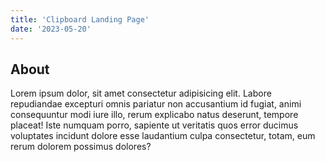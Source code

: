 ```yaml
---
title: 'Clipboard Landing Page'
date: '2023-05-20'
---
```


## About

Lorem ipsum dolor, sit amet consectetur adipisicing elit. Labore repudiandae excepturi omnis pariatur non accusantium id fugiat, animi consequuntur modi iure illo, rerum explicabo natus deserunt, tempore placeat! Iste numquam porro, sapiente ut veritatis quos error ducimus voluptates incidunt dolore esse laudantium culpa consectetur, totam, eum rerum dolorem possimus dolores?
